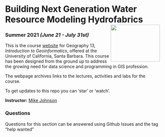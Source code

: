 # Building Next Generation Water Resource Modeling Hydrofabrics <img src="inst/noaa_logo.png" width=160 height = 120 align="right" />

### Summer 2021 *(June 21 - July 31st)*

This is the course [website](https://mikejohnson51.github.io/spds) for Geography 13, *Introduction to Geoinformatics*, offered at the 
University of California, Santa Barbara. This course has been designed from the ground up to address the growing need for data science and programming in GIS profession.

The webpage archives links to the lectures, activities and labs for the course.

To get updates to this repo you can 'star' or 'watch'.

**Instructor:** [Mike Johnson](http://mikejohnson51.github.io/)

### Questions

Questions for this section can be answered using Github Issues and the tag "help wanted"
